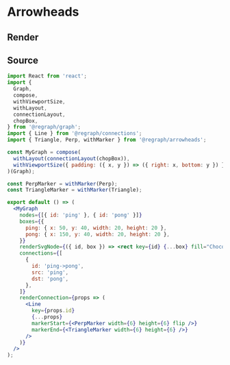 
# Arrowheads

## Render

<Graph />

## Source

```jsx
import React from 'react';
import {
  Graph,
  compose,
  withViewportSize,
  withLayout,
  connectionLayout,
  chopBox,
} from '@regraph/graph';
import { Line } from '@regraph/connections';
import { Triangle, Perp, withMarker } from '@regraph/arrowheads';

const MyGraph = compose(
  withLayout(connectionLayout(chopBox)),
  withViewportSize({ padding: ({ x, y }) => ({ right: x, bottom: y }) })
)(Graph);

const PerpMarker = withMarker(Perp);
const TriangleMarker = withMarker(Triangle);

export default () => (
  <MyGraph
    nodes={[{ id: 'ping' }, { id: 'pong' }]}
    boxes={{
      ping: { x: 50, y: 40, width: 20, height: 20 },
      pong: { x: 150, y: 40, width: 20, height: 20 },
    }}
    renderSvgNode={({ id, box }) => <rect key={id} {...box} fill="Chocolate" />}
    connections={[
      {
        id: 'ping->pong',
        src: 'ping',
        dst: 'pong',
      },
    ]}
    renderConnection={props => (
      <Line
        key={props.id}
        {...props}
        markerStart={<PerpMarker width={6} height={6} flip />}
        markerEnd={<TriangleMarker width={6} height={6} />}
      />
    )}
  />
);
```
